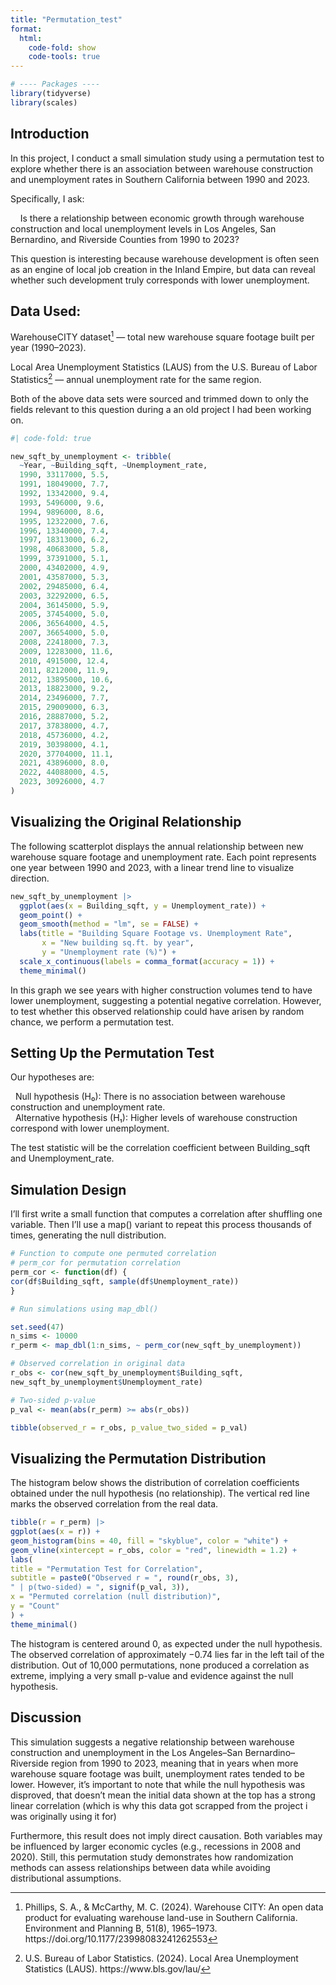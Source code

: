 ```yaml
---
title: "Permutation_test"
format:
  html:
    code-fold: show
    code-tools: true
---
```


```r
# ---- Packages ----
library(tidyverse)
library(scales)
```

## Introduction

In this project, I conduct a small simulation study using a permutation test to explore whether there is an association between warehouse construction and unemployment rates in Southern California between 1990 and 2023.

Specifically, I ask:

|     Is there a relationship between economic growth through warehouse construction and local unemployment levels in Los Angeles, San Bernardino, and Riverside Counties from 1990 to 2023?

This question is interesting because warehouse development is often seen as an engine of local job creation in the Inland Empire, but data can reveal whether such development truly corresponds with lower unemployment.

## Data Used:

WarehouseCITY dataset^[Phillips, S. A., & McCarthy, M. C. (2024). Warehouse CITY: An open data product for evaluating warehouse land-use in Southern California. Environment and Planning B, 51(8), 1965–1973. https://doi.org/10.1177/23998083241262553
] — total new warehouse square footage built per year (1990–2023).

Local Area Unemployment Statistics (LAUS) from the U.S. Bureau of Labor Statistics^[U.S. Bureau of Labor Statistics. (2024). Local Area Unemployment Statistics (LAUS). https://www.bls.gov/lau/
] — annual unemployment rate for the same region.

Both of the above data sets were sourced and trimmed down to only the fields relevant to this question during a an old project I had been working on. 


```r
#| code-fold: true

new_sqft_by_unemployment <- tribble(
  ~Year, ~Building_sqft, ~Unemployment_rate,
  1990, 33117000, 5.5,
  1991, 18049000, 7.7,
  1992, 13342000, 9.4,
  1993, 5496000, 9.6,
  1994, 9896000, 8.6,
  1995, 12322000, 7.6,
  1996, 13340000, 7.4,
  1997, 18313000, 6.2,
  1998, 40683000, 5.8,
  1999, 37391000, 5.1,
  2000, 43402000, 4.9,
  2001, 43587000, 5.3,
  2002, 29485000, 6.4,
  2003, 32292000, 6.5,
  2004, 36145000, 5.9,
  2005, 37454000, 5.0,
  2006, 36564000, 4.5,
  2007, 36654000, 5.0,
  2008, 22418000, 7.3,
  2009, 12283000, 11.6,
  2010, 4915000, 12.4,
  2011, 8212000, 11.9,
  2012, 13895000, 10.6,
  2013, 18823000, 9.2,
  2014, 23496000, 7.7,
  2015, 29009000, 6.3,
  2016, 28887000, 5.2,
  2017, 37838000, 4.7,
  2018, 45736000, 4.2,
  2019, 30398000, 4.1,
  2020, 37704000, 11.1,
  2021, 43896000, 8.0,
  2022, 44088000, 4.5,
  2023, 30926000, 4.7
)
```

## Visualizing the Original Relationship

The following scatterplot displays the annual relationship between new warehouse square footage and unemployment rate.
Each point represents one year between 1990 and 2023, with a linear trend line to visualize direction.


```r
new_sqft_by_unemployment |>
  ggplot(aes(x = Building_sqft, y = Unemployment_rate)) +
  geom_point() +
  geom_smooth(method = "lm", se = FALSE) +
  labs(title = "Building Square Footage vs. Unemployment Rate",
       x = "New building sq.ft. by year",
       y = "Unemployment rate (%)") +
  scale_x_continuous(labels = comma_format(accuracy = 1)) +
  theme_minimal()
```
In this graph we see years with higher construction volumes tend to have lower unemployment, suggesting a potential negative correlation.
However, to test whether this observed relationship could have arisen by random chance, we perform a permutation test.

## Setting Up the Permutation Test

Our hypotheses are:

|   Null hypothesis (H₀): There is no association between warehouse construction and unemployment rate.

|   Alternative hypothesis (H₁): Higher levels of warehouse construction correspond with lower unemployment.

The test statistic will be the correlation coefficient between Building_sqft and Unemployment_rate.

## Simulation Design

I’ll first write a small function that computes a correlation after shuffling one variable.
Then I’ll use a map() variant to repeat this process thousands of times, generating the null distribution.

```r
# Function to compute one permuted correlation
# perm_cor for permutation correlation
perm_cor <- function(df) {
cor(df$Building_sqft, sample(df$Unemployment_rate))
}

# Run simulations using map_dbl()

set.seed(47)
n_sims <- 10000
r_perm <- map_dbl(1:n_sims, ~ perm_cor(new_sqft_by_unemployment))

# Observed correlation in original data
r_obs <- cor(new_sqft_by_unemployment$Building_sqft,
new_sqft_by_unemployment$Unemployment_rate)

# Two-sided p-value
p_val <- mean(abs(r_perm) >= abs(r_obs))

tibble(observed_r = r_obs, p_value_two_sided = p_val)

```

## Visualizing the Permutation Distribution

The histogram below shows the distribution of correlation coefficients obtained under the null hypothesis (no relationship).
The vertical red line marks the observed correlation from the real data.


```r
tibble(r = r_perm) |>
ggplot(aes(x = r)) +
geom_histogram(bins = 40, fill = "skyblue", color = "white") +
geom_vline(xintercept = r_obs, color = "red", linewidth = 1.2) +
labs(
title = "Permutation Test for Correlation",
subtitle = paste0("Observed r = ", round(r_obs, 3),
" | p(two-sided) = ", signif(p_val, 3)),
x = "Permuted correlation (null distribution)",
y = "Count"
) +
theme_minimal()
```
The histogram is centered around 0, as expected under the null hypothesis.
The observed correlation of approximately −0.74 lies far in the left tail of the distribution.
Out of 10,000 permutations, none produced a correlation as extreme, implying a very small p-value and evidence against the null hypothesis.

## Discussion
This simulation suggests a negative relationship between warehouse construction and unemployment in the Los Angeles–San Bernardino–Riverside region from 1990 to 2023, meaning that in years when more warehouse square footage was built, unemployment rates tended to be lower. However, it's important to note that while the null hypothesis was disproved, that doesn't mean the initial data shown at the top has a strong linear correlation (which is why this data  got scrapped from the project i was originally using it for)

Furthermore, this result does not imply direct causation. Both variables may be influenced by larger economic cycles (e.g., recessions in 2008 and 2020).
Still, this permutation study demonstrates how randomization methods can assess relationships between data while avoiding distributional assumptions.


